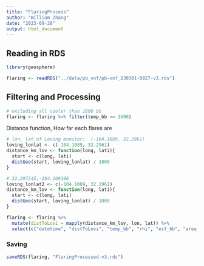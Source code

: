 ```yaml
---
title: "FlaringProcess"
author: "William Zhang"
date: "2023-09-28"
output: html_document
---
```

## Reading in RDS
```r
library(geosphere)
```

```r
flaring <- readRDS("../data/pb_vnf/pb-vnf_230301-0927-v3.rds")
```

## Filtering and Processing
```r
# excluding all cooler than 1600 bb
flaring <- flaring %>% filter(temp_bb >= 1600)
```

Distance function, How far each flares are
```r
# lon, lat of Loving monitor:  (-104.1089, 32.2961)
loving_lonlat <- c(-104.1089, 32.2961)
distance_km_lov <- function(long, lati){
  start <- c(long, lati)
  distGeo(start, loving_lonlat) / 1000
}

# 32.297345,-104.109386
loving_lonlat2 <- c(-104.1089, 32.2961)
distance_km_lov <- function(long, lati){
  start <- c(long, lati)
  distGeo(start, loving_lonlat) / 1000
}

flaring <- flaring %>% 
  mutate(distToLovi = mapply(distance_km_lov, lon, lat)) %>% 
  select(c("datetime", "distToLovi", "temp_bb", "rhi", "esf_bb", "area_bb", "lon", "lat")) 
```

### Saving
```r
saveRDS(flaring, "FlaringProcessed-v3.rds")
```





